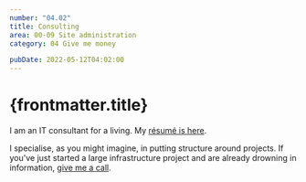 ```yaml
---
number: "04.02"
title: Consulting
area: 00-09 Site administration
category: 04 Give me money

pubDate: 2022-05-12T04:02:00
---
```


# {frontmatter.title}

I am an IT consultant for a living. My [résumé is here](https://github.com/johnnydecimal/resume/blob/main/resume.md).

I specialise, as you might imagine, in putting structure around projects. If you've just started a large infrastructure project and are already drowning in information, [give me a call](/20-29-communication/21-send-and-receive/21.01-contact-me/).
